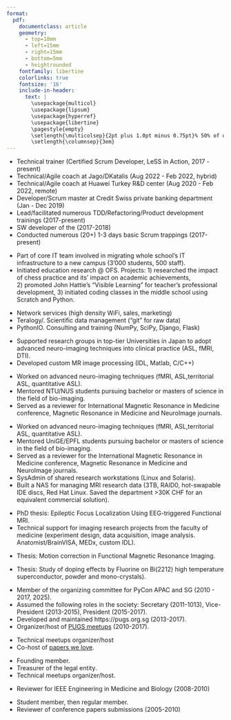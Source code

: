 ```yaml
---
format: 
  pdf: 
    documentclass: article
    geometry:
      - top=10mm
      - left=15mm
      - right=15mm
      - bottom=5mm
      - heightrounded
    fontfamily: libertine
    colorlinks: true
    fontsize: '16'
    include-in-header: 
      text: |
        \usepackage{multicol}
        \usepackage{lipsum}
        \usepackage{hyperref}
        \usepackage{libertine}
        \pagestyle{empty}
        \setlength{\multicolsep}{2pt plus 1.0pt minus 0.75pt}% 50% of original values
        \setlength{\columnsep}{3em}
---
```

\begin{huge}\begin{center}{\bf Ivan Zimine}\end{center}\end{huge}

\vspace{5mm}

<!-- CONTACT -->
\begin{center}\href{mailto:ivan@odd-e.com}{ivan@odd-e.com} | \href{https://odd-e.com/about/ivan.html}{About} | \href{https://www.linkedin.com/in/ivanzimine/}{LinkedIn} | \href{https://scholar.google.com/citations?user=Xq7f6loAAAAJ}{Google Scholar} | \href{https://github.com/vanzaj}{Github} 
\end{center}

\vspace{5mm}

<!-- EXPERIENCE -->
\begin{large}{\bf EXPERIENCE}
  \vspace{2mm} \hrule \vspace{5mm}

  \begin{multicols}{2}
    \begin{flushleft}{\bf \href{https://www.odd-e.com/}{Odd-e}}\end{flushleft}
    \begin{flushright}2017-Present\end{flushright}
  \end{multicols}

  \begin{multicols}{2}
    \begin{flushleft}\textit{Technical (XP) coach, trainer, Scrum Master}\end{flushleft}
    \begin{flushright}Singapore, onsite/remote\end{flushright}\end
  {multicols}
\end{large}

* Technical trainer (Certified Scrum Developer, LeSS in Action, 2017 - present)
* Technical/Agile coach at Jago/DKatalis (Aug 2022 - Feb 2022, hybrid)
* Technical/Agile coach at Huawei Turkey R&D center (Aug 2020 - Feb 2022, remote)
* Developer/Scrum master at Credit Swiss private banking department (Jan - Dec 2019)
* Lead/facilitated numerous TDD/Refactoring/Product development trainings (2017-present)
* SW developer of the \href{https://less.works}{LeSS website} (2017-2018)
* Conducted numerous (20+) 1-3 days basic Scrum trappings (2017-present)

\vspace{5mm}

\begin{large}
  \begin{multicols}{2}
    \begin{flushleft}{\bf \href{https://www.ofs.edu.sg/}{Overseas Family School (OFS)}}\end{flushleft}
    \begin{flushright} Apr 2014 - Jun 2017\end{flushright}
  \end{multicols}

  \begin{multicols}{2}
    \begin{flushleft}\textit{Technology Research Analyst}\end
    {flushleft}\begin{flushright}Singapore\end
    {flushright}
  \end{multicols}
\end{large}

* Part of core IT team involved in migrating whole school's IT infrastructure to a new campus (3'000 students, 500 staff).
* Initiated education research @ OFS. Projects: 1) researched the impact of chess practice and its' impact on academic achievements, 2)&nbsp;promoted John Hattie's "Visible Learning" for teacher's professional development, 3) initiated coding classes in the middle school using Scratch and Python.

\vspace{5mm}

\begin{large}
  \begin{multicols}{2}
    \begin{flushleft}{\bf \href{https://hackerspace.sg/}{Startups}}\end{flushleft}
    \begin{flushright} May 2010 - May 2014\end{flushright}
  \end{multicols}
  \begin{multicols}{2}
    \begin{flushleft}\textit{Co-founder}\end
    {flushleft}\begin{flushright}Singapore\end
    {flushright}
  \end{multicols}
\end{large}

* \href{https://ondelo.com/}{Ondelo Pte. Ltd.} Network services (high density WiFi, sales, marketing)
* Teralogy/\href{https://www.youtube.com/watch?v=WmGuQ8JaNto}{Dacets}. Scientific data management ("git" for raw data)
* PythonIO. Consulting and training (NumPy, SciPy, Django, Flask)

\vspace{5mm}

\begin{large}
  \begin{multicols}{2}
    \begin{flushleft}{\bf \href{https://www.usa.philips.com/healthcare/solutions/magnetic-resonance}{Philips Healthcare}}\end{flushleft}
    \begin{flushright} May 2007 - May 2010\end{flushright}
  \end{multicols}
  \begin{multicols}{2}
    \begin{flushleft}\textit{MRI clinical scientist}\end
    {flushleft}\begin{flushright}Tokyo, Japan\end
    {flushright}
  \end{multicols}
\end{large}
* Supported research groups in top-tier Universities in Japan to adopt advanced neuro-imaging techniques into clinical practice (ASL, fMRI, DTI). 
* Developed custom MR image processing \href{https://github.com/vanzaj/mri_idl}{tools} (IDL, Matlab, C/C++)
 
\vspace{5mm}

\begin{large}
  \begin{multicols}{2}
    \begin{flushleft}{\bf \href{https://www.nni.com.sg/}{National Neuroscience Institute}}\end{flushleft}
    \begin{flushright} Oct 2004 - May 2007\end{flushright}
  \end{multicols}

  \begin{multicols}{2}
    \begin{flushleft}\textit{Post-doctoral fellow}\end
    {flushleft}\begin{flushright}Singapore\end
    {flushright}
  \end{multicols}
\end{large}

* Worked on advanced neuro-imaging techniques (fMRI, ASL,territorial ASL, quantitative ASL).
* Mentored NTU/NUS students pursuing bachelor or masters of science in the field of bio-imaging.
* Served as a reviewer for International Magnetic Resonance in Medicine conference, Magnetic Resonance in Medicine and NeuroImage journals.

\vspace{5mm}

\begin{large}
  \begin{multicols}{2}
    \begin{flushleft}{\bf \href{https://www.hug.ch/en}{Geneva University Hospitals}}\end{flushleft}
    \begin{flushright} Aug 2003 - Sep 2004\end{flushright}
  \end{multicols}
  \begin{multicols}{2}
    \begin{flushleft}\textit{Post-doctoral fellow}\end
    {flushleft}\begin{flushright}Geneva, Switzerland\end
    {flushright}
  \end{multicols}
\end{large}
* Worked on advanced neuro-imaging techniques (fMRI, ASL,territorial ASL, quantitative ASL).
* Mentored UniGE/EPFL students pursuing bachelor or masters of science in the field of bio-imaging.
* Served as a reviewer for the International Magnetic Resonance in Medicine conference, Magnetic Resonance in Medicine and NeuroImage journals.
* SysAdmin of shared research workstations (Linux and Solaris).
* Built a NAS for managing MRI research data (3TB, RAID0, hot-swapable IDE discs, Red Hat Linux. Saved the department >30K CHF for an equivalent commercial solution).

\vspace{5mm}

<!-- EDUCATION -->
\begin{large}{\bf Education}
  \vspace{2mm} \hrule \vspace{5mm}

  \begin{multicols}{2}
      \begin{flushleft}{\bf \href{https://www.unige.ch/sciences/physique/}{University of Geneva}}\end{flushleft}
      \begin{flushright}1998 - 2003\end{flushright}
  \end{multicols}

  \begin{multicols}{2}
      \begin{flushleft}\textit{Research fellow}\end{flushleft}
      \begin{flushright}Geneva, Switzerland\end{flushright}
  \end{multicols}
\end{large}

* PhD thesis: Epileptic Focus Localization Using EEG-triggered Functional MRI.
* Technical support for imaging research projects from the faculty of medicine (experiment design, data acquisition, image analysis. Anatomist/BrainVISA, MEDx, custom IDL).

\vspace{5mm}

\begin{large}
  \begin{multicols}{2}
    \begin{flushleft}{\bf \href{https://www.unige.ch/sciences/physique/}{University of Geneva}}\end{flushleft}
    \begin{flushright}1997 - 1998\end{flushright}
  \end{multicols}

  \begin{multicols}{2}
    \begin{flushleft}\textit{MSc, physics}\end{flushleft}
    \begin{flushright}Geneva, Switzerland\end{flushright}
  \end{multicols}
\end{large}

* Thesis: Motion correction in Functional Magnetic Resonance Imaging.

\vspace{5mm}

\begin{large}
  \begin{multicols}{2}
    \begin{flushleft}{\bf \href{https://www.unige.ch/sciences/physique/}{University of Geneva}}\end{flushleft}
    \begin{flushright}1993 - 1997\end{flushright}
  \end{multicols}

  \begin{multicols}{2}
    \begin{flushleft}\textit{BSc, physics}\end{flushleft}
    \begin{flushright}Geneva, Switzerland\end{flushright}
  \end{multicols}
\end{large}

* Thesis: Study of doping effects by Fluorine on Bi(2212) high temperature superconductor, powder and mono-crystals).

\vspace{5mm}

<!-- COMUNITY WORK -->
\begin{large}{\bf Community Work}
\vspace{2mm} \hrule \vspace{5mm}

  \begin{multicols}{2}
    \begin{flushleft}{\bf \href{https://pugs.org.sg/}{Python User Group Singapore}}\end{flushleft}
    \begin{flushright}2010 - present\end{flushright}
  \end{multicols}

  \begin{multicols}{2}
    \begin{flushleft}\textit{Paying member}\end{flushleft}
    \begin{flushright}Singapore\end{flushright}
  \end{multicols}
\end{large}

* Member of the organizing committee for PyCon APAC and SG (2010 - 2017, 2025).
* Assumed the following roles in the society: Secretary (2011-1013), Vice-President (2013-2015), President (2015-2017).
* Developed and maintained https://pugs.org.sg (2013-2017).
* Organizer/host of [PUGS meetups](https://www.meetup.com/singapore-python-user-group/) (2010-2017).

\vspace{5mm}

\begin{large}
  \begin{multicols}{2}
    \begin{flushleft}{\bf \href{https://hackerspace.sg/}{Hackerspace Singapore}}\end{flushleft}
    \begin{flushright}2010 - 2017\end{flushright}
  \end{multicols}

  \begin{multicols}{2}
    \begin{flushleft}\textit{Paying member}\end{flushleft}
    \begin{flushright}Singapore\end{flushright}
  \end{multicols}
\end{large}

* Technical meetups organizer/host 
* Co-host of [papers we love](https://paperswelove.org/chapter/singapore/).

\vspace{5mm}

\begin{large}
  \begin{multicols}{2}
    \begin{flushleft}{\bf \href{https://hackaday.io/hackerspace/1881-tokyohackerspace}{Tokyo Hackerspace}}\end{flushleft}
    \begin{flushright}2008 - 2010\end{flushright}
  \end{multicols}

  \begin{multicols}{2}
    \begin{flushleft}\textit{Paying member}\end{flushleft}
    \begin{flushright}Tokyo, Japan\end{flushright}
  \end{multicols}
\end{large}

* Founding member.
* Treasurer of the legal entity.
* Technical meetups organizer/host.

\vspace{5mm}

\begin{large}
  \begin{multicols}{2}
    \begin{flushleft}{\bf \href{https://ieee.org}{Institute of Electrical and Electronics Engineers (IEEE)}}\end{flushleft}
    \begin{flushright}2008 - 2014\end{flushright}
  \end{multicols}

  \begin{multicols}{2}
    \begin{flushleft}\textit{Paying member}\end{flushleft}
    \begin{flushright}Global society\end{flushright}
  \end{multicols}
\end{large}

* Reviewer for IEEE Engineering in Medicine and Biology (2008-2010)

\vspace{5mm}

\begin{large}
  \begin{multicols}{2}
  \begin{flushleft}{\bf \href{https://ismrm.org}{International Society for Magnetic Resonance in Medicine}}\end{flushleft}
    \begin{flushright}1998 - 2010\end{flushright}
  \end{multicols}

  \begin{multicols}{2}
    \begin{flushleft}\textit{Paying member}\end{flushleft}
    \begin{flushright}Global society\end{flushright}
  \end{multicols}
\end{large}

* Student member, then regular member.
* Reviewer of conference papers submissions (2005-2010)

